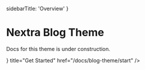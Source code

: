   sidebarTitle: 'Overview'
}


# Nextra Blog Theme

<Callout type="warning">Docs for this theme is under construction.</Callout>

<Cards>
  <Cards.Card
    icon={<ChevronRightIcon />}
    title="Get Started"
    href="/docs/blog-theme/start"
  />
</Cards>
